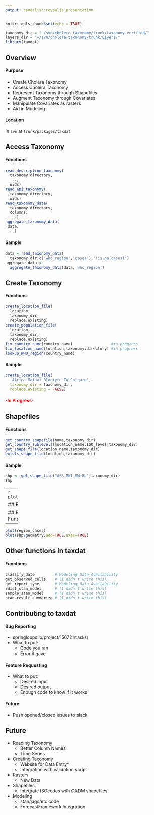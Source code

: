 ```yaml
---
output: revealjs::revealjs_presentation
---
```


```r
knitr::opts_chunk$set(echo = TRUE)
```
```r
taxonomy_dir = "~/svn/cholera-taxonomy/trunk/taxonomy-verified/"
layers_dir = "~/svn/cholera-taxonomy/trunk/Layers/"
library(taxdat)
```

## Overview
#### Purpose
 - Create Cholera Taxonomy
 - Access Cholera Taxonomy
 - Represent Taxonomy through Shapefiles
 - Augment Taxonomy through Covariates
 - Manipulate Covariates as rasters
 - Aid in Modeling

#### Location
In `svn` at `trunk/packages/taxdat`

## Access Taxonomy

#### Functions
```r
read_description_taxonomy(
  taxonomy.directory,
  ...,
  uids)
read_epi_taxonomy(
  taxonomy.directory,
  uids)
read_taxonomy_data(
  taxonomy.directory,
  columns,
  ...)
aggregate_taxonomy_data(
 data,
 ...)
```
#### Sample
```r
data = read_taxonomy_data(
  taxonomy_dir,c('who_region','cases'),"!is.na(cases)")
aggregate_data <- 
  aggregate_taxonomy_data(data,'who_region')
```

## Create Taxonomy

#### Functions
```r
create_location_file(
  location,
  taxonomy_dir,
  replace.existing)
create_population_file(
  location,
  taxonomy_dir,
  replace.existing)
fix_country_name(country_name)                 #in progress
fix_location_name(location,taxonomy.directory) #in progress
lookup_WHO_region(country_name)
```
#### Sample
```r
create_location_file(
  'Africa_Malawi_Blantyre_TA Chigaru',
  taxonomy_dir = taxonomy_dir,
  replace.existing = FALSE)
```
#### <span style="color:red">-In Progress-</span>
 
## Shapefiles
#### Functions
```r
get_country_shapefile(name,taxonomy_dir)
get_country_sublevels(location_name,ISO_level,taxonomy_dir)
get_shape_file(location_name,taxonomy_dir)
exists_shape_file(location,taxonomy_dir)
```

#### Sample
```r
shp <- get_shape_file("AFR_MWI_MW-BL",taxonomy_dir)
shp
```
-----
```r
plot(shp$geometry,col='blue',axes=TRUE)
```

## Rasters
#### Functions
```r
aggregate_raster_xcells(raster_layer,fun)
aggregate_raster_xlayers(raster_layer,fun)
expand_extent(extent,expansion)
load_population_estimates(raster_layer,year,layers_dir) #in progress
```
#### Future Covariates
|Covariate           |source    |status         |
|--------------------|----------|---------------|
|Population          |WorldPop  |Done for Africa|
|Distance to Water   |HydroSHEDs|In Progress    |
|Access to Sanitation|Unknown   |Not Started    |
#### Sample
```r
case_estimates <- raster::brick("~/svn/cholera-taxonomy/trunk/manuscripts/GAVI Impact Estimation/data/afro_2010-2016_cases_raster_stack_upd.grd")
mean_cases <- aggregate_raster_xlayers(case_estimates,mean)
```

## Raster-Shapefile Interactions
#### Functions
```r
extract_country_from_raster(raster_layer,shapefile,partial_cover)
extract_shapefile_from_raster(shapefile,raster_layer,expansion)
apply_to_all_sublevels(
  location_name,raster_layer,ISO_level,
  fun,taxonomy_dir,fix_location_names,
  partial_cover,...)
```
#### Sample
```r
region_cases <- extract_country_from_raster(
  mean_cases,shp,TRUE)
```
-----
```r
plot(region_cases)
plot(shp$geometry,add=TRUE,axes=TRUE)
```

## Other functions in taxdat

#### Functions
```r
classify_date         # Modeling Data Availability
get_observed_cells    # (I didn't write this)
get_report_type       # Modeling Data Availability
rdist_stan_model      # (I didn't write this)
sample_stan_model     # (I didn't write this)
stan_result_summarize # (I didn't write this)
```

## Contributing to taxdat

#### Bug Reporting

* springloops.io/project/156721/tasks/
* What to put:
    + Code you ran
    + Error it gave

#### Feature Requesting

* What to put:
    + Desired input
    + Desired output
    + Enough code to know if it works

#### Future
* Push opened/closed issues to slack


## Future

 - Reading Taxonomy
     - Better Column Names
     - Time Series
 - Creating Taxonomy
     - Website for Data Entry*
     - Integration with validation script
 - Rasters
     - New Data
 - Shapefiles
     - Integrate ISOcodes with GADM shapefiles
 - Modeling
     - stan/jags/etc code
     - ForecastFramework Integration
